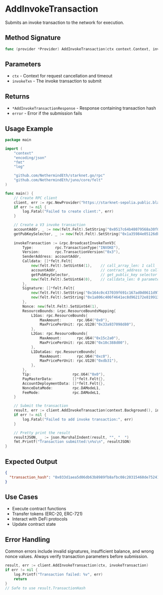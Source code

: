 # AddInvokeTransaction

Submits an invoke transaction to the network for execution.

## Method Signature

```go
func (provider *Provider) AddInvokeTransaction(ctx context.Context, invokeTxn *BroadcastInvokeTxnV3) (*AddInvokeTransactionResponse, error)
```

## Parameters

- `ctx` - Context for request cancellation and timeout
- `invokeTxn` - The invoke transaction to submit

## Returns

- `*AddInvokeTransactionResponse` - Response containing transaction hash
- `error` - Error if the submission fails

## Usage Example

```go
package main

import (
    "context"
    "encoding/json"
    "fmt"
    "log"

    "github.com/NethermindEth/starknet.go/rpc"
    "github.com/NethermindEth/juno/core/felt"
)

func main() {
    // Create RPC client
    client, err := rpc.NewProvider("https://starknet-sepolia.public.blastapi.io/rpc/v0_8")
    if err != nil {
        log.Fatal("Failed to create client:", err)
    }

    // Create a V3 invoke transaction
    accountAddr, _ := new(felt.Felt).SetString("0x0517c64b48079568a30f02967ade11d08f2dfdc45d2c0124650f013d07613802")
    getPubKeySelector, _ := new(felt.Felt).SetString("0x1a35984e05126dbecb7c3bb9929e7dd9106d460c59b1633739a5c733a5fb13b")
    
    invokeTransaction := &rpc.BroadcastInvokeTxnV3{
        Type:          rpc.TransactionType("INVOKE"),
        Version:       rpc.TransactionVersion("0x3"),
        SenderAddress: accountAddr,
        Calldata: []*felt.Felt{
            new(felt.Felt).SetUint64(1),    // call_array_len: 1 call
            accountAddr,                    // contract_address to call
            getPubKeySelector,              // get_public_key selector  
            new(felt.Felt).SetUint64(0),    // calldata_len: 0 parameters
        },
        Signature: []*felt.Felt{
            new(felt.Felt).SetString("0x164c0c437039f691c167ad0d0611d97987c07b03bec4191134ce2b83c4ac062"),
            new(felt.Felt).SetString("0x1a806c406f4641ec8d962172e81991343157377d2416edb12246f5a51c452c8"),
        },
        Nonce: new(felt.Felt).SetUint64(1),
        ResourceBounds: &rpc.ResourceBoundsMapping{
            L1Gas: rpc.ResourceBounds{
                MaxAmount:       rpc.U64("0x0"),
                MaxPricePerUnit: rpc.U128("0x33a937098d80"),
            },
            L2Gas: rpc.ResourceBounds{
                MaxAmount:       rpc.U64("0x15c2a0"),
                MaxPricePerUnit: rpc.U128("0x10c388d00"),
            },
            L1DataGas: rpc.ResourceBounds{
                MaxAmount:       rpc.U64("0xc0"),
                MaxPricePerUnit: rpc.U128("0xdb31"),
            },
        },
        Tip:                   rpc.U64("0x0"),
        PayMasterData:         []*felt.Felt{},
        AccountDeploymentData: []*felt.Felt{},
        NonceDataMode:         rpc.DAModeL1,
        FeeMode:               rpc.DAModeL1,
    }

    // Submit the transaction
    result, err := client.AddInvokeTransaction(context.Background(), invokeTransaction)
    if err != nil {
        log.Fatal("Failed to add invoke transaction:", err)
    }

    // Pretty print the result
    resultJSON, _ := json.MarshalIndent(result, "", "  ")
    fmt.Printf("Transaction submitted:\n%s\n", resultJSON)
}
```

## Expected Output

```json
{
  "transaction_hash": "0x033d1aea5d06db63b8989fb8afbc08c20315460de752414bd6bc2fe23ea570dc"
}
```

## Use Cases

- Execute contract functions
- Transfer tokens (ERC-20, ERC-721)
- Interact with DeFi protocols
- Update contract state

## Error Handling

Common errors include invalid signatures, insufficient balance, and wrong nonce values. Always verify transaction parameters before submission.

```go
result, err := client.AddInvokeTransaction(ctx, invokeTransaction)
if err != nil {
    log.Printf("Transaction failed: %v", err)
    return
}
// Safe to use result.TransactionHash
```